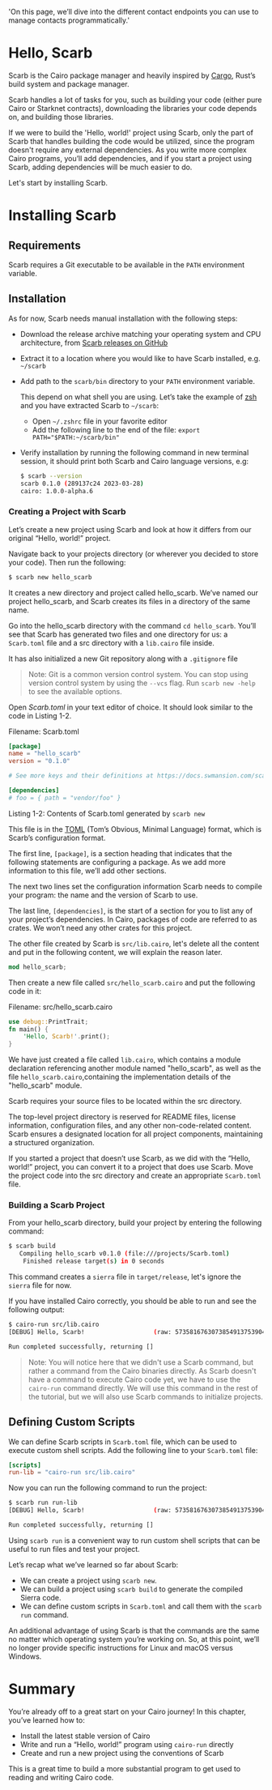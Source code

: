   'On this page, we’ll dive into the different contact endpoints you can use to manage contacts programmatically.'

# Hello, Scarb

Scarb is the Cairo package manager and heavily inspired by [Cargo](https://doc.rust-lang.org/cargo/), Rust’s build system and package manager.

Scarb handles a lot of tasks for you, such as building your code (either pure Cairo or Starknet contracts), downloading the libraries your code depends on, and building those libraries.

If we were to build the 'Hello, world!' project using Scarb, only the part of Scarb that handles building the code would be utilized, since the program doesn't require any external dependencies. As you write more complex Cairo programs, you’ll add dependencies, and if you start a project using Scarb, adding dependencies will be much easier to do.

Let's start by installing Scarb.

# Installing Scarb

## Requirements

Scarb requires a Git executable to be available in the `PATH` environment variable.

## Installation

As for now, Scarb needs manual installation with the following steps:

- Download the release archive matching your operating system and CPU architecture, from [Scarb releases on GitHub](https://github.com/software-mansion/scarb/releases)
- Extract it to a location where you would like to have Scarb installed, e.g. `~/scarb`
- Add path to the `scarb/bin` directory to your `PATH` environment variable.

  This depend on what shell you are using. Let’s take the example of [zsh](https://ohmyz.sh/) and you have extracted Scarb to `~/scarb`:

  - Open `~/.zshrc` file in your favorite editor
  - Add the following line to the end of the file: `export PATH="$PATH:~/scarb/bin"`

- Verify installation by running the following command in new terminal session, it should print both Scarb and Cairo language versions, e.g:

  ```bash
  $ scarb --version
  scarb 0.1.0 (289137c24 2023-03-28)
  cairo: 1.0.0-alpha.6
  ```

### Creating a Project with Scarb

Let’s create a new project using Scarb and look at how it differs from our original “Hello, world!” project.

Navigate back to your projects directory (or wherever you decided to store your code). Then run the following:

```bash
$ scarb new hello_scarb
```

It creates a new directory and project called hello_scarb. We’ve named our project hello_scarb, and Scarb creates its files in a directory of the same name.

Go into the hello_scarb directory with the command `cd hello_scarb`. You’ll see that Scarb has generated two files and one directory for us: a `Scarb.toml` file and a src directory with a `lib.cairo` file inside.

It has also initialized a new Git repository along with a `.gitignore` file

> Note: Git is a common version control system. You can stop using version control system by using the `--vcs` flag.
> Run `scarb new -help` to see the available options.

Open _Scarb.toml_ in your text editor of choice. It should look similar to the code in Listing 1-2.

<span className="filename">Filename: Scarb.toml</span>

```toml
[package]
name = "hello_scarb"
version = "0.1.0"

# See more keys and their definitions at https://docs.swmansion.com/scarb/docs/reference/manifest

[dependencies]
# foo = { path = "vendor/foo" }
```

<span className="caption">Listing 1-2: Contents of Scarb.toml generated by `scarb new`</span>

This file is in the [TOML](https://toml.io/) (Tom’s Obvious, Minimal Language) format, which is Scarb’s configuration format.

The first line, `[package]`, is a section heading that indicates that the following statements are configuring a package. As we add more information to this file, we’ll add other sections.

The next two lines set the configuration information Scarb needs to compile your program: the name and the version of Scarb to use.

The last line, `[dependencies]`, is the start of a section for you to list any of your project’s dependencies. In Cairo, packages of code are referred to as crates. We won’t need any other crates for this project.

The other file created by Scarb is `src/lib.cairo`, let's delete all the content and put in the following content, we will explain the reason later.

```rust
mod hello_scarb;
```

Then create a new file called `src/hello_scarb.cairo` and put the following code in it:

<span className="filename">Filename: src/hello_scarb.cairo</span>

```rust
use debug::PrintTrait;
fn main() {
    'Hello, Scarb!'.print();
}
```

We have just created a file called `lib.cairo`, which contains a module declaration referencing another module named "hello_scarb", as well as the file `hello_scarb.cairo`,containing the implementation details of the "hello_scarb" module.

Scarb requires your source files to be located within the src directory.

The top-level project directory is reserved for README files, license information, configuration files, and any other non-code-related content.
Scarb ensures a designated location for all project components, maintaining a structured organization.

If you started a project that doesn’t use Scarb, as we did with the “Hello, world!” project, you can convert it to a project that does use Scarb. Move the project code into the src directory and create an appropriate `Scarb.toml` file.

### Building a Scarb Project

From your hello_scarb directory, build your project by entering the following command:

```bash
$ scarb build
   Compiling hello_scarb v0.1.0 (file:///projects/Scarb.toml)
    Finished release target(s) in 0 seconds
```

This command creates a `sierra` file in `target/release`, let's ignore the `sierra` file for now.

If you have installed Cairo correctly, you should be able to run and see the following output:

```bash
$ cairo-run src/lib.cairo
[DEBUG] Hello, Scarb!                   (raw: 5735816763073854913753904210465)

Run completed successfully, returning []
```

> Note: You will notice here that we didn't use a Scarb command, but rather a command from the Cairo binaries directly.
> As Scarb doesn't have a command to execute Cairo code yet, we have to use the `cairo-run` command directly.
> We will use this command in the rest of the tutorial, but we will also use Scarb commands to initialize projects.

## Defining Custom Scripts

We can define Scarb scripts in `Scarb.toml` file, which can be used to execute custom shell scripts.
Add the following line to your `Scarb.toml` file:

```toml
[scripts]
run-lib = "cairo-run src/lib.cairo"
```

Now you can run the following command to run the project:

```bash
$ scarb run run-lib
[DEBUG] Hello, Scarb!                   (raw: 5735816763073854913753904210465)

Run completed successfully, returning []
```

Using `scarb run` is a convenient way to run custom shell scripts that can be useful to run files and test your project.

Let’s recap what we’ve learned so far about Scarb:

- We can create a project using `scarb new`.
- We can build a project using `scarb build` to generate the compiled Sierra code.
- We can define custom scripts in `Scarb.toml` and call them with the `scarb run` command.

An additional advantage of using Scarb is that the commands are the same no matter which operating system you’re working on. So, at this point, we’ll no longer provide specific instructions for Linux and macOS versus Windows.

# Summary

You’re already off to a great start on your Cairo journey! In this chapter, you’ve learned how to:

- Install the latest stable version of Cairo
- Write and run a “Hello, world!” program using `cairo-run` directly
- Create and run a new project using the conventions of Scarb

This is a great time to build a more substantial program to get used to reading and writing Cairo code.
